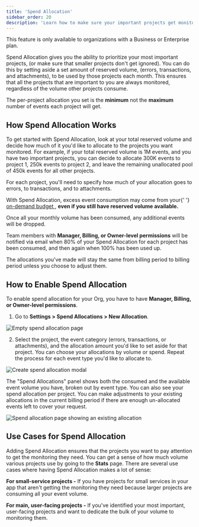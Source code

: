 ```yaml
---
title: 'Spend Allocation'
sidebar_order: 20
description: 'Learn how to make sure your important projects get monitored with spend allocation.'
---
```


<Note>

This feature is only available to organizations with a Business or Enterprise plan.

</Note>

Spend Allocation gives you the ability to prioritize your most important projects, (or make sure that smaller projects don't get ignored). You can do this by setting aside a set amount of reserved volume, (errors, transactions, and attachments), to be used by those projects each month. This ensures that all the projects that are important to you are always monitored, regardless of the volume other projects consume.

<Note>

The per-project allocation you set is the **minimum** not the **maximum** number of events each project will get.

</Note>

## How Spend Allocation Works

To get started with Spend Allocation, look at your total reserved volume and decide how much of it you'd like to allocate to the projects you want monitored. For example, if your total reserved volume is 1M events, and you have two important projects, you can decide to allocate 300K events to project 1, 250k events to project 2, and leave the remaining unallocated pool of 450k events for all other projects.

For each project, you'll need to specify how much of your allocation goes to errors, to transactions, and to attachments.

<Note>
  With Spend Allocation, excess event consumption may come from your{' '}
  <a class href="https://docs.sentry.io/product/accounts/pricing/#on-demand-capacity">
    on-demand budget
  </a>
  , <b>even if you still have reserved volume available.</b>
</Note>

Once all your monthly volume has been consumed, any additional events will be dropped.

Team members with **Manager, Billing, or Owner-level permissions** will be notified via email when 80% of your Spend Allocation for each project has been consumed, and then again when 100% has been used up.

The allocations you've made will stay the same from billing period to billing period unless you choose to adjust them.

## How to Enable Spend Allocation

To enable spend allocation for your Org, you have to have **Manager, Billing, or Owner-level permissions**.

1. Go to **Settings > Spend Allocations > New Allocation**.

![Empty spend allocation page](spend-allocation-empty.png)

2. Select the project, the event category (errors, transactions, or attachments), and the allocation amount you'd like to set aside for that project. You can choose your allocations by volume or spend. Repeat the process for each event type you'd like to allocate to.

![Create spend allocation modal](spend-allocation-creation.png)

The "Spend Allocations" panel shows both the consumed and the available event volume you have, broken out by event type. You can also see your spend allocation per project. You can make adjustments to your existing allocations in the current billing period if there are enough un-allocated events left to cover your request.

![Spend allocation page showing an existing allocation](spend-allocation-populated.png)

## Use Cases for Spend Allocation

Adding Spend Allocation ensures that the projects you want to pay attention to get the monitoring they need. You can get a sense of how much volume various projects use by going to the **Stats** page. There are several use cases where having Spend Allocation makes a lot of sense:

**For small-service projects -** If you have projects for small services in your app that aren't getting the monitoring they need because larger projects are consuming all your event volume.

**For main, user-facing projects -** If you've identified your most important, user-facing projects and want to dedicate the bulk of your volume to monitoring them.
